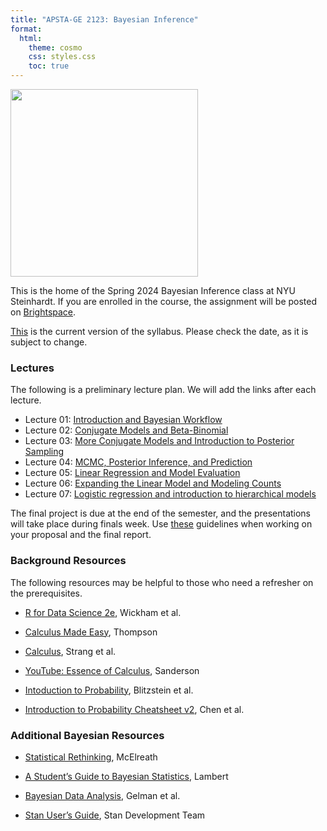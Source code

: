 ```yaml
---
title: "APSTA-GE 2123: Bayesian Inference"
format:
  html:
    theme: cosmo
    css: styles.css
    toc: true
---
```


![](bayes-course/dalle-fish.png){fig-align="center" width="300"}

This is the home of the Spring 2024 Bayesian Inference class at NYU Steinhardt. If you are enrolled in the course, the assignment will be posted on [Brightspace](https://brightspace.nyu.edu/). 

[This](bayes-course/syllabus.pdf) is the current version of the syllabus. Please check the date, as it is subject to change.

### Lectures
The following is a preliminary lecture plan. We will add the links after each lecture.

- Lecture 01: [Introduction and Bayesian Workflow](bayes-course/01-lecture/01-lecture.html)
- Lecture 02: [Conjugate Models and Beta-Binomial](bayes-course/02-lecture/02-lecture.html)
- Lecture 03: [More Conjugate Models and Introduction to Posterior Sampling](bayes-course/03-lecture/03-lecture.html)
- Lecture 04: [MCMC, Posterior Inference, and Prediction](bayes-course/04-lecture/04-lecture.html)
- Lecture 05: [Linear Regression and Model Evaluation](bayes-course/05-lecture/05-lecture.html)
- Lecture 06: [Expanding the Linear Model and Modeling Counts](bayes-course/06-lecture/06-lecture.html)
- Lecture 07: [Logistic regression and introduction to hierarchical models](bayes-course/07-lecture/07-lecture.html)


The final project is due at the end of the semester, and the presentations will take place during finals week. Use [these](bayes-course/project-template.pdf) guidelines when working on your proposal and the final report.

### Background Resources

The following resources may be helpful to those who need a refresher on the prerequisites.

-   [R for Data Science 2e](https://r4ds.hadley.nz/), Wickham et al.  

-   [Calculus Made Easy](http://calculusmadeeasy.org/), Thompson

-   [Calculus](https://openstax.org/details/books/calculus-volume-1), Strang et al.

-   [YouTube: Essence of Calculus](https://bit.ly/calc-3blue1brown), Sanderson

-   [Intoduction to Probability](https://projects.iq.harvard.edu/stat110/home), Blitzstein et al.

-   [Introduction to Probability Cheatsheet v2](https://static1.squarespace.com/static/54bf3241e4b0f0d81bf7ff36/t/55e9494fe4b011aed10e48e5/1441352015658/probability_cheatsheet.pdf), Chen et al.

### Additional Bayesian Resources

-   [Statistical Rethinking](https://xcelab.net/rm/statistical-rethinking/), McElreath

-   [A Student's Guide to Bayesian Statistics](https://ben-lambert.com/a-students-guide-to-bayesian-statistics/), Lambert

-   [Bayesian Data Analysis](http://stat.columbia.edu/~gelman/book/), Gelman et al.

-   [Stan User's Guide](https://mc-stan.org/docs/stan-users-guide/index.html), Stan Development Team

